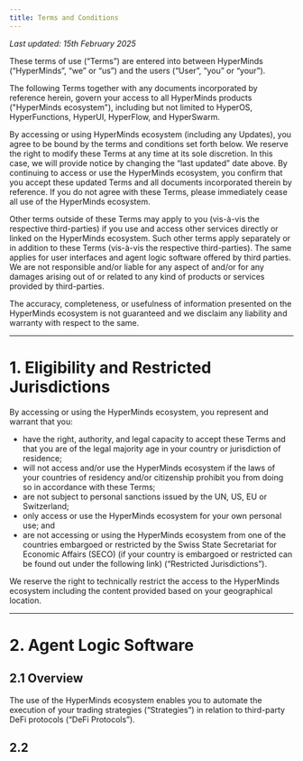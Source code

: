 ```yaml
---
title: Terms and Conditions
---
```


_Last updated: 15th February 2025_

These terms of use (“Terms”) are entered into between HyperMinds (“HyperMinds”, “we” or “us”) and the users (“User”, “you” or “your”).

The following Terms together with any documents incorporated by reference herein, govern your access to all HyperMinds products ("HyperMinds ecosystem"), including but not limited to HyperOS, HyperFunctions, HyperUI, HyperFlow, and HyperSwarm.

By accessing or using HyperMinds ecosystem (including any Updates), you agree to be bound by the terms and conditions set forth below. We reserve the right to modify these Terms at any time at its sole discretion. In this case, we will provide notice by changing the “last updated” date above. By continuing to access or use the HyperMinds ecosystem, you confirm that you accept these updated Terms and all documents incorporated therein by reference. If you do not agree with these Terms, please immediately cease all use of the HyperMinds ecosystem.

Other terms outside of these Terms may apply to you (vis-à-vis the respective third-parties) if you use and access other services directly or linked on the HyperMinds ecosystem. Such other terms apply separately or in addition to these Terms (vis-à-vis the respective third-parties). The same applies for user interfaces and agent logic software offered by third parties. We are not responsible and/or liable for any aspect of and/or for any damages arising out of or related to any kind of products or services provided by third-parties.

The accuracy, completeness, or usefulness of information presented on the HyperMinds ecosystem is not guaranteed and we disclaim any liability and warranty with respect to the same.

---

# 1. Eligibility and Restricted Jurisdictions
By accessing or using the HyperMinds ecosystem, you represent and warrant that you:

- have the right, authority, and legal capacity to accept these Terms and that you are of the legal majority age in your country or jurisdiction of residence;
- will not access and/or use the HyperMinds ecosystem if the laws of your countries of residency and/or citizenship prohibit you from doing so in accordance with these Terms;
- are not subject to personal sanctions issued by the UN, US, EU or Switzerland;
- only access or use the HyperMinds ecosystem for your own personal use;
and
- are not accessing or using the HyperMinds ecosystem from one of the countries embargoed or restricted by the Swiss State Secretariat for Economic Affairs (SECO) (if your country is embargoed or restricted can be found out under the following link) (“Restricted Jurisdictions”).

We reserve the right to technically restrict the access to the HyperMinds ecosystem including the content provided based on your geographical location.

---

# 2. Agent Logic Software

## 2.1 Overview
The use of the HyperMinds ecosystem enables you to automate the execution of your trading strategies (“Strategies”) in relation to third-party DeFi protocols (“DeFi Protocols”).

## 2.2 

